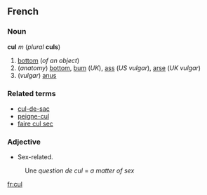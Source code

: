 ==French==
===Noun===
'''cul''' ''m'' (''plural'' '''culs''')

#[[bottom]] (''of an object'')
#(''anatomy'') [[bottom]], [[bum]] (''UK''), [[ass]] (''US vulgar''), [[arse]] (''UK vulgar'')
# (''vulgar'') [[anus]]

===Related terms===
*[[cul-de-sac]]
*[[peigne-cul]]
*[[faire cul sec]]

===Adjective===
* Sex-related.
:Une ''question de cul'' = ''a matter of sex''
[[fr:cul]]